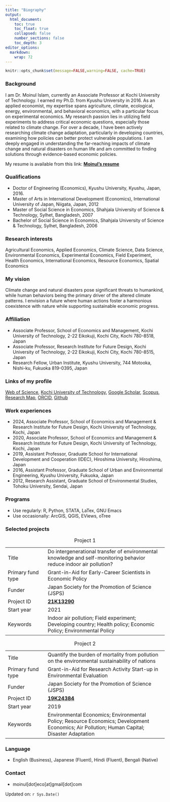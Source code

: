 ```yaml
---
title: "Biography"
output:
  html_document:
    toc: true
    toc_float: true
    collapsed: false
    number_sections: false
    toc_depth: 3
editor_options: 
  markdown: 
    wrap: 72
---
```


```r
knitr::opts_chunk$set(message=FALSE,warning=FALSE, cache=TRUE)
```

### Background

I am Dr. Moinul Islam, currently an Associate Professor at Kochi
University of Technology. I earned my Ph.D. from Kyushu University in
2016. As an applied economist, my expertise spans agriculture, climate,
ecological, energy, environmental, and behavioral economics, with a
particular focus on experimental economics. My research passion lies in
utilizing field experiments to address critical economic questions,
especially those related to climate change. For over a decade, I have
been actively researching climate change adaptation, particularly in
developing countries, examining how policies can better protect
vulnerable populations. I am deeply engaged in understanding the
far-reaching impacts of climate change and natural disasters on human
life and am committed to finding solutions through evidence-based
economic policies.

My resume is available from this link: [**Moinul's
resume**](https://moineco.github.io/moinul_resume/moinul_resume.pdf)

### Qualifications

-   Doctor of Engineering (Economics), Kyushu University, Kyushu, Japan, 2016.
-   Master of Arts in International Development (Economics),
    International University of Japan, Niigata, Japan, 2012
-   Master of Social Science in Economics, Shahjala University of
    Science & Technology, Sylhet, Bangladesh, 2007
-   Bachelor of Social Science in Economics, Shahjala University of
    Science & Technology, Sylhet, Bangladesh, 2006

### Research interests

Agricultural Economics, Applied Economics, Climate Science, Data
Science, Environmental Economics, Experimental Economics, Field
Experiment, Health Economics, International Economics, Resource
Economics, Spatial Economics

### My vision

Climate change and natural disasters pose significant threats to
humankind, while human behaviors being the primary driver of the altered
climate patterns. I envision a future where human actions foster a
harmonious coexistence with nature while supporting sustainable economic
progress.

### Affiliation

-   Associate Professor, School of Economics and Management, Kochi
    University of Technology, 2-22 Eikokuji, Kochi City, Kochi 780-8518,
    Japan
-   Associate Professor, Research Institute for Future Design, Kochi
    University of Technology, 2-22 Eikokuji, Kochi City, Kochi 780-8515,
    Japan
-   Research Fellow, Urban Institute, Kyushu University, 744 Motooka,
    Nishi-ku, Fukuoka 819-0395, Japan

### Links of my profile

[Web of
Science](https://www.webofscience.com/wos/author/record/M-9369-2019),
[Kochi University of
Technology](https://www.kochi-tech.ac.jp/profile/ja/islam-moinul.html),
[Google
Scholar](https://scholar.google.co.jp/citations?user=UTZTmJ0AAAAJ&hl=en),
[Scopus](https://www.scopus.com/authid/detail.uri?authorId=55348122400),
[Research Map](https://researchmap.jp/moinul/?lang=english),
[ORCID](https://orcid.org/0000-0002-0309-3156),
[Github](https://github.com/moineco)

### Work experiences

-   2024, Associate Professor, School of Economics and Management &
    Research Institute for Future Design, Kochi University of
    Technology, Kochi, Japan
-   2020, Associate Professor, School of Economics and Management &
    Research Institute for Future Design, Kochi University of
    Technology, Kochi, Japan
-   2019, Assistant Professor, Graduate School for International
    Development and Cooperation (IDEC), Hiroshima University, Hiroshima,
    Japan
-   2016, Assistant Professor, Graduate School of Urban and
    Environmental Engineering, Kyushu University, Fukuoka, Japan
-   2012, Research Assistant, Graduate School of Environmental Studies,
    Tohoku University, Sendai, Japan
    
### Programs

-   Use regularly: R, Python, STATA, LaTex, GNU Emacs
-   Use occasionally: ArcGIS, QGIS, EViews, oTree

### Selected projects

::: {#tbl-panel layout-ncol="2"}
|  |  |
|------------------|------------------------------------------------------|
| Title | Do intergenerational transfer of environmental knowledge and self-monitoring behavior reduce indoor air pollution? |
| Primary fund type | Grant-in-Aid for Early-Career Scientists in Economic Policy |
| Funder | Japan Society for the Promotion of Science (JSPS) |
| Project ID | [**21K13290**](https://kaken.nii.ac.jp/en/grant/KAKENHI-PROJECT-21K13290/) |
| Start year | 2021 |
| Keywords | Indoor air pollution; Field experiment; Developing country; Health policy; Economic Policy; Environmental Policy |

: Project 1

|  |  |
|------------------|------------------------------------------------------|
| Title | Quantify the burden of mortality from pollution on the environmental sustainability of nations |
| Primary fund type | Grant-in-Aid for Research Activity Start-up in Environmental Evaluation |
| Funder | Japan Society for the Promotion of Science (JSPS) |
| Project ID | [**19K24384**](https://kaken.nii.ac.jp/en/grant/KAKENHI-PROJECT-19K24384/) |
| Start year | 2019 |
| Keywords | Environmental Economics; Environmental Policy; Resource Economics; Development Economics; Air Pollution; Human Capital; Disaster Adaptation |

: Project 2
:::

### Language

-   English (Business), Japanese (Fluent), Hindi (Fluent), Bengali
    (Native)

### Contact

-   moinul[dot]eco[at]gmail[dot]com

Updated on: `r Sys.Date()`

